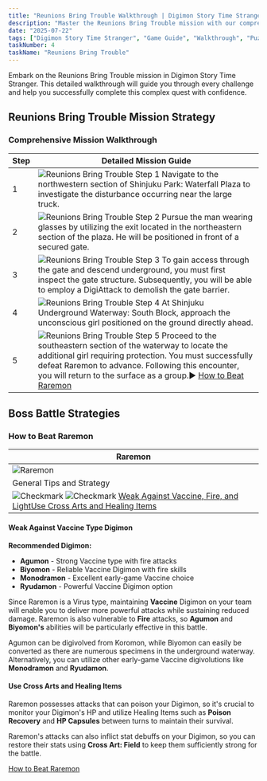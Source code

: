 ```yaml
---
title: "Reunions Bring Trouble Walkthrough | Digimon Story Time Stranger"
description: "Master the Reunions Bring Trouble mission with our comprehensive walkthrough. Learn battle strategies, game mechanics, and progression tips for Digimon Story Time Stranger."
date: "2025-07-22"
tags: ["Digimon Story Time Stranger", "Game Guide", "Walkthrough", "Puzzle Games", "Mobile Games"]
taskNumber: 4
taskName: "Reunions Bring Trouble"
---
```


Embark on the Reunions Bring Trouble mission in Digimon Story Time Stranger. This detailed walkthrough will guide you through every challenge and help you successfully complete this complex quest with confidence.

## Reunions Bring Trouble Mission Strategy

### Comprehensive Mission Walkthrough

| Step | Detailed Mission Guide |
| --- | --- |
| 1 | ![Reunions Bring Trouble Step 1](/images/walkthorough/0e45c0957df52408.webp) Navigate to the northwestern section of Shinjuku Park: Waterfall Plaza to investigate the disturbance occurring near the large truck. |
| 2 | ![Reunions Bring Trouble Step 2](/images/walkthorough/206189ca548959cb.webp) Pursue the man wearing glasses by utilizing the exit located in the northeastern section of the plaza. He will be positioned in front of a secured gate. |
| 3 | ![Reunions Bring Trouble Step 3](/images/walkthorough/55b2f33b8cf2b5a2.webp) To gain access through the gate and descend underground, you must first inspect the gate structure. Subsequently, you will be able to employ a DigiAttack to demolish the gate barrier. |
| 4 | ![Reunions Bring Trouble Step 4](/images/walkthorough/34b8d41f9b789e59.webp) At Shinjuku Underground Waterway: South Block, approach the unconscious girl positioned on the ground directly ahead. |
| 5 | ![Reunions Bring Trouble Step 5](/images/walkthorough/811247c44cbb077d.webp) Proceed to the southeastern section of the waterway to locate the additional girl requiring protection. You must successfully defeat Raremon to advance. Following this encounter, you will return to the surface as a group.▶︎ [How to Beat Raremon](#hm_201) |

## Boss Battle Strategies

### How to Beat Raremon

| Raremon |
| --- |
| ![Raremon](/images/walkthorough/raremon-image.webp) |
| General Tips and Strategy |
| ![Checkmark](/images/walkthorough/302062a858042a1d.webp) ![Checkmark](/images/walkthorough/302062a858042a1d.webp) [Weak Against Vaccine, Fire, and Light](#hs_1)[Use Cross Arts and Healing Items](#hs_2) |

#### Weak Against Vaccine Type Digimon

**Recommended Digimon:**

- **Agumon** - Strong Vaccine type with fire attacks
- **Biyomon** - Reliable Vaccine Digimon with fire skills
- **Monodramon** - Excellent early-game Vaccine choice
- **Ryudamon** - Powerful Vaccine Digimon option

Since Raremon is a Virus type, maintaining **Vaccine** Digimon on your team will enable you to deliver more powerful attacks while sustaining reduced damage. Raremon is also vulnerable to **Fire** attacks, so **Agumon** and **Biyomon's** abilities will be particularly effective in this battle.

Agumon can be digivolved from Koromon, while Biyomon can easily be converted as there are numerous specimens in the underground waterway. Alternatively, you can utilize other early-game Vaccine digivolutions like **Monodramon** and **Ryudamon**.

#### Use Cross Arts and Healing Items

Raremon possesses attacks that can poison your Digimon, so it's crucial to monitor your Digimon's HP and utilize Healing Items such as **Poison Recovery** and **HP Capsules** between turns to maintain their survival.

Raremon's attacks can also inflict stat debuffs on your Digimon, so you can restore their stats using **Cross Art: Field** to keep them sufficiently strong for the battle.

[How to Beat Raremon](/games/Digimon-Story-Time-Stranger/archives/555206)